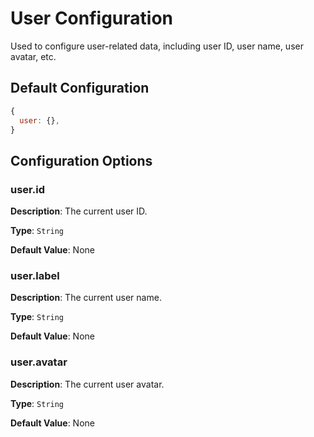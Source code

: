 # User Configuration

Used to configure user-related data, including user ID, user name, user avatar, etc.

## Default Configuration

```js
{
  user: {},
}
```

## Configuration Options

### user.id

**Description**: The current user ID.

**Type**: `String`

**Default Value**: None

### user.label

**Description**: The current user name.

**Type**: `String`

**Default Value**: None

### user.avatar

**Description**: The current user avatar.

**Type**: `String`

**Default Value**: None






